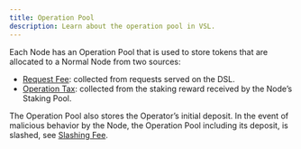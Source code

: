 ```yaml
---
title: Operation Pool
description: Learn about the operation pool in VSL.
---
```


Each Node has an Operation Pool that is used to store tokens that are allocated to a Normal Node from two sources:

- [Request Fee](/guide/concepts/fee-and-calculation/request-fee): collected from requests served on the DSL.
- [Operation Tax](/guide/concepts/fee-and-calculation/operation-tax): collected from the staking reward received by the Node’s Staking Pool.

The Operation Pool also stores the Operator’s initial deposit. In the event of malicious behavior by the Node, the Operation Pool including its deposit, is slashed, see [Slashing Fee](/guide/concepts/fee-and-calculation/slash-fee).
